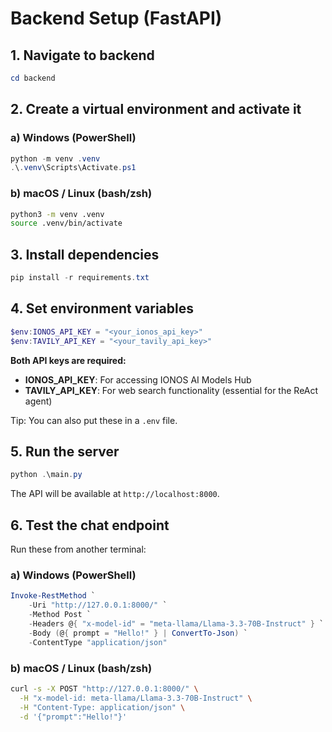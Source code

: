# Backend Setup (FastAPI)

## 1. Navigate to backend

```powershell
cd backend
```

## 2. Create a virtual environment and activate it

### a) Windows (PowerShell)

```powershell
python -m venv .venv
.\.venv\Scripts\Activate.ps1
```

### b) macOS / Linux (bash/zsh)

```bash
python3 -m venv .venv
source .venv/bin/activate
```

## 3. Install dependencies

```powershell
pip install -r requirements.txt
```

## 4. Set environment variables

```powershell
$env:IONOS_API_KEY = "<your_ionos_api_key>"
$env:TAVILY_API_KEY = "<your_tavily_api_key>"
```

**Both API keys are required:**
- **IONOS_API_KEY**: For accessing IONOS AI Models Hub
- **TAVILY_API_KEY**: For web search functionality (essential for the ReAct agent)

Tip: You can also put these in a `.env` file.

## 5. Run the server

```powershell
python .\main.py
```

The API will be available at `http://localhost:8000`.

## 6. Test the chat endpoint

Run these from another terminal:

### a) Windows (PowerShell)

```powershell
Invoke-RestMethod `
	-Uri "http://127.0.0.1:8000/" `
	-Method Post `
	-Headers @{ "x-model-id" = "meta-llama/Llama-3.3-70B-Instruct" } `
	-Body (@{ prompt = "Hello!" } | ConvertTo-Json) `
	-ContentType "application/json"
```

### b) macOS / Linux (bash/zsh)

```bash
curl -s -X POST "http://127.0.0.1:8000/" \
  -H "x-model-id: meta-llama/Llama-3.3-70B-Instruct" \
  -H "Content-Type: application/json" \
  -d '{"prompt":"Hello!"}'
```
